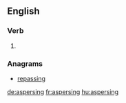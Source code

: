 ==English==

===Verb===
{{head|en|present participle}}

# {{present participle of|asperse|lang=en}}

===Anagrams===
* [[repassing#English|repassing]]

[[de:aspersing]]
[[fr:aspersing]]
[[hu:aspersing]]